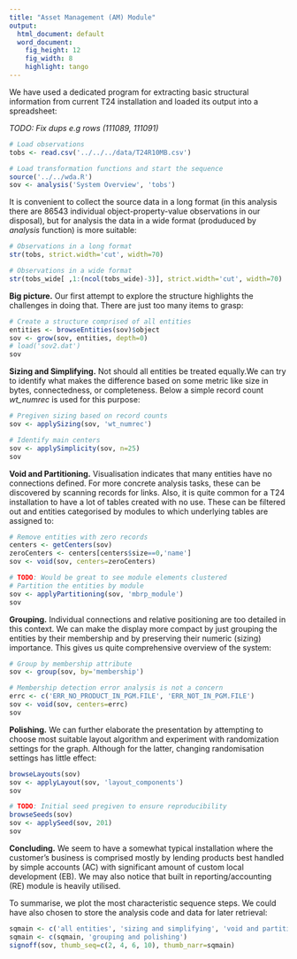 ```yaml
---
title: "Asset Management (AM) Module"
output:
  html_document: default
  word_document:
    fig_height: 12
    fig_width: 8
    highlight: tango
---
```

We have used a dedicated program for extracting basic structural information from current T24 installation and loaded its output into a spreadsheet:

*TODO: Fix dups e.g rows (111089, 111091)*
```r
# Load observations
tobs <- read.csv('../../../data/T24R10MB.csv')

# Load transformation functions and start the sequence
source('../../wda.R')
sov <- analysis('System Overview', 'tobs')
```

It is convenient to collect the source data in a long format (in this analysis there are 86543 individual object-property-value observations in our disposal), but for analysis the data in a wide format (produduced by *analysis* function) is more suitable:

```r
# Observations in a long format
str(tobs, strict.width='cut', width=70)

# Observations in a wide format
str(tobs_wide[ ,1:(ncol(tobs_wide)-3)], strict.width='cut', width=70)
```

**Big picture.** Our first attempt to explore the structure highlights the challenges in doing that. There are just too many items to grasp:

```r
# Create a structure comprised of all entities
entities <- browseEntities(sov)$object
sov <- grow(sov, entities, depth=0)
# load('sov2.dat')
sov
```

**Sizing and Simplifying.** Not should all entities be treated equally.We can try to identify what makes the difference based on some metric like size in bytes, connectedness, or completeness. Below a simple record count *wt_numrec* is used for this purpose:

```r
# Pregiven sizing based on record counts
sov <- applySizing(sov, 'wt_numrec')

# Identify main centers
sov <- applySimplicity(sov, n=25)
sov
```

**Void and Partitioning.** Visualisation indicates that many entities have no connections defined. For more concrete analysis tasks, these can be discovered by scanning records for links. Also, it is quite common for a T24 installation to have a lot of tables created with no use. These can be filtered out and entities categorised by modules to which underlying tables are assigned to:

```r
# Remove entities with zero records
centers <- getCenters(sov)
zeroCenters <- centers[centers$size==0,'name']
sov <- void(sov, centers=zeroCenters)

# TODO: Would be great to see module elements clustered
# Partition the entities by module
sov <- applyPartitioning(sov, 'mbrp_module')
sov
```

**Grouping.** Individual connections and relative positioning are too detailed in this context. We can make the display more compact by just grouping the entities by their membership and by preserving their numeric (sizing) importance. This gives us quite comprehensive overview of the system:

```r
# Group by membership attribute
sov <- group(sov, by='membership')

# Membership detection error analysis is not a concern
errc <- c('ERR_NO_PRODUCT_IN_PGM.FILE', 'ERR_NOT_IN_PGM.FILE')
sov <- void(sov, centers=errc)
sov
```

**Polishing.** We can further elaborate the presentation by attempting to choose most suitable layout algorithm and experiment with randomization settings for the graph. Although for the latter, changing randomisation settings has little effect:

```r
browseLayouts(sov)
sov <- applyLayout(sov, 'layout_components')
sov

# TODO: Initial seed pregiven to ensure reproducibility
browseSeeds(sov)
sov <- applySeed(sov, 201)
sov
```

**Concluding.** We seem to have a somewhat typical installation where the customer’s business is comprised mostly by lending products best handled by simple accounts (AC) with significant amount of custom local development (EB). We may also notice that built in reporting/accounting (RE) module is heavily utilised.

To summarise, we plot the most characteristic sequence steps. We could have also chosen to store the analysis code and data for later retrieval:

```r
sqmain <- c('all entities', 'sizing and simplifying', 'void and partitioning')
sqmain <- c(sqmain, 'grouping and polishing')
signoff(sov, thumb_seq=c(2, 4, 6, 10), thumb_narr=sqmain)
```


